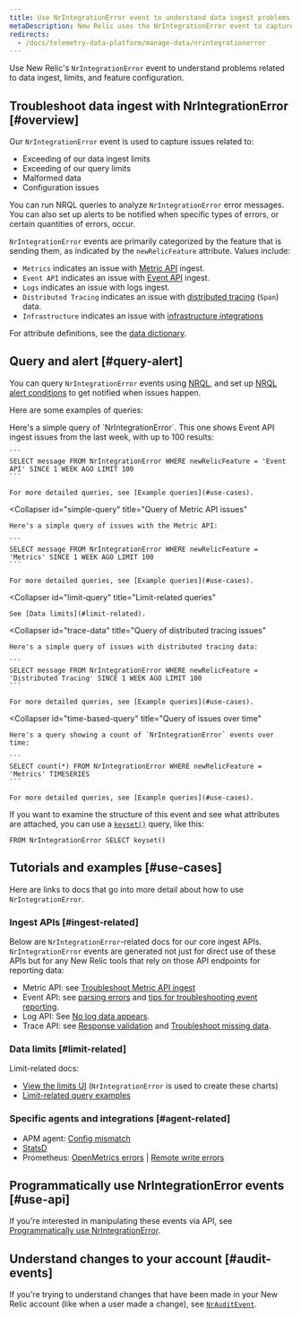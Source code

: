 ```yaml
---
title: Use NrIntegrationError event to understand data ingest problems
metaDescription: New Relic uses the NrIntegrationError event to capture problems with data ingest and limits. 
redirects:
  - /docs/telemetry-data-platform/manage-data/nrintegrationerror
---
```


Use New Relic's `NrIntegrationError` event to understand problems related to data ingest, limits, and feature configuration.

## Troubleshoot data ingest with NrIntegrationError [#overview]

Our `NrIntegrationError` event is used to capture issues related to:

* Exceeding of our data ingest limits
* Exceeding of our query limits
* Malformed data
* Configuration issues

You can run NRQL queries to analyze `NrIntegrationError` error messages. You can also set up alerts to be notified when specific types of errors, or certain quantities of errors, occur.

`NrIntegrationError` events are primarily categorized by the feature that is sending them, as indicated by the `newRelicFeature` attribute. Values include:

* `Metrics` indicates an issue with [Metric API](/docs/telemetry-data-platform/ingest-apis/metric-api/introduction-metric-api) ingest.
* `Event API` indicates an issue with [Event API](/docs/telemetry-data-platform/ingest-apis/introduction-event-api) ingest.
* `Logs` indicates an issue with logs ingest.
* `Distributed Tracing` indicates an issue with [distributed tracing](/docs/distributed-tracing/concepts/introduction-distributed-tracing) (`Span`) data.
* `Infrastructure` indicates an issue with [infrastructure integrations](/docs/infrastructure/infrastructure-integrations/get-started/introduction-infrastructure-integrations/)

For attribute definitions, see the [data dictionary](/attribute-dictionary/?event=NrIntegrationError).

## Query and alert [#query-alert]

You can query `NrIntegrationError` events using [NRQL](/docs/query-your-data/nrql-new-relic-query-language/get-started/introduction-nrql-new-relics-query-language), and set up [NRQL alert conditions](/docs/alerts-applied-intelligence/new-relic-alerts/alert-conditions/nrql-alert-conditions) to get notified when issues happen.

Here are some examples of queries:

<CollapserGroup>
  <Collapser
    id="simple-query"
    title="Query of Event API issues"
  >
    Here's a simple query of `NrIntegrationError`. This one shows Event API ingest issues from the last week, with up to 100 results:

    ```
    SELECT message FROM NrIntegrationError WHERE newRelicFeature = 'Event API' SINCE 1 WEEK AGO LIMIT 100
    ```

    For more detailed queries, see [Example queries](#use-cases).
  </Collapser>

  <Collapser
    id="simple-query"
    title="Query of Metric API issues"
  >
    Here's a simple query of issues with the Metric API:

    ```
    SELECT message FROM NrIntegrationError WHERE newRelicFeature = 'Metrics' SINCE 1 WEEK AGO LIMIT 100
    ```

    For more detailed queries, see [Example queries](#use-cases).
  </Collapser>

  <Collapser
    id="limit-query"
    title="Limit-related queries"
  >
    See [Data limits](#limit-related).
  </Collapser>

  <Collapser
    id="trace-data"
    title="Query of distributed tracing issues"
  >
    Here's a simple query of issues with distributed tracing data:

    ```
    SELECT message FROM NrIntegrationError WHERE newRelicFeature = 'Distributed Tracing' SINCE 1 WEEK AGO LIMIT 100
    ```

    For more detailed queries, see [Example queries](#use-cases).
  </Collapser>

  <Collapser
    id="time-based-query"
    title="Query of issues over time"
  >
    Here's a query showing a count of `NrIntegrationError` events over time:

    ```
    SELECT count(*) FROM NrIntegrationError WHERE newRelicFeature = 'Metrics' TIMESERIES
    ```

    For more detailed queries, see [Example queries](#use-cases).
  </Collapser>
</CollapserGroup>

If you want to examine the structure of this event and see what attributes are attached, you can use a [`keyset()`](/docs/query-your-data/nrql-new-relic-query-language/get-started/nrql-syntax-clauses-functions/#keyset) query, like this:

```
FROM NrIntegrationError SELECT keyset()
```

## Tutorials and examples [#use-cases]

Here are links to docs that go into more detail about how to use `NrIntegrationError`.

### Ingest APIs [#ingest-related]

Below are `NrIntegrationError`-related docs for our core ingest APIs. `NrIntegrationError` events are generated not just for direct use of these APIs but for any New Relic tools that rely on those API endpoints for reporting data:

* Metric API: see [Troubleshoot Metric API ingest](/docs/telemetry-data-platform/ingest-apis/metric-api/troubleshoot-nrintegrationerror-events)
* Event API: see [parsing errors](/docs/telemetry-data-platform/ingest-apis/introduction-event-api/#errors-parsing) and [tips for troubleshooting event reporting](/docs/telemetry-data-platform/ingest-apis/introduction-event-api/#nrIntegration).
* Log API: See [No log data appears](/docs/logs/log-management/troubleshooting/no-log-data-appears-ui).
* Trace API: see [Response validation](/docs/distributed-tracing/trace-api/trace-api-general-requirements-limits/#response-validation) and [Troubleshoot missing data](/docs/apm/distributed-tracing/trace-api/troubleshooting-missing-trace-api-data).

### Data limits [#limit-related]

Limit-related docs:

* [View the limits UI](/docs/telemetry-data-platform/manage-data/view-system-limits) (`NrIntegrationError` is used to create these charts)
* [Limit-related query examples](/docs/telemetry-data-platform/manage-data/query-limits)

### Specific agents and integrations [#agent-related]

* APM agent: [Config mismatch](/docs/agents/manage-apm-agents/troubleshooting/agent-nrintegrationerrors-appear-insights)
* [StatsD](/docs/integrations/host-integrations/host-integrations-list/statsd-monitoring-integration-version-2)
* Prometheus: [OpenMetrics errors](/docs/integrations/prometheus-integrations/troubleshooting/rate-limit-errors-prometheus-integration) \| [Remote write errors](/docs/integrations/prometheus-integrations/install-configure-remote-write/remote-write-errors-error-messages)

## Programmatically use NrIntegrationError events [#use-api]

If you're interested in manipulating these events via API, see [Programmatically use NrIntegrationError](/docs/telemetry-data-platform/ingest-apis/metric-api/troubleshoot-nrintegrationerror-events/#programmatically-retrieve-nrintegrationerror-events).

## Understand changes to your account [#audit-events]

If you're trying to understand changes that have been made in your New Relic account (like when a user made a change), see [`NrAuditEvent`](/docs/telemetry-data-platform/understand-data/event-data/nrauditevent-event-data-query-examples).
